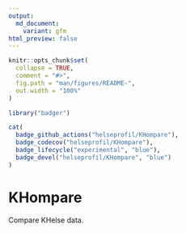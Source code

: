 ```yaml
---
output:
  md_document:
    variant: gfm
html_preview: false
---
```


```r
knitr::opts_chunk$set(
  collapse = TRUE,
  comment = "#>",
  fig.path = "man/figures/README-",
  out.width = "100%"
)
``` 

```r
library("badger")
```

```r
cat(
  badge_github_actions("helseprofil/KHompare"),
  badge_codecov("helseprofil/KHompare"),
  badge_lifecycle("experimental", "blue"),
  badge_devel("helseprofil/KHompare", "blue")
)
```


# KHompare

Compare KHelse data.
